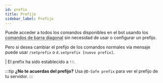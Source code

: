```yaml
---
id: prefix
title: Prefijo
sidebar_label: Prefijo
---
```


Puede acceder a todos los comandos disponibles en el bot usando los <abbr title="Comandos especiales que empiezan por /">comandos de barra diagonal</abbr> sin necesidad de usar o configurar un prefijo.

Pero si desea cambiar el prefijo de los comandos normales vía mensaje puede usar `/setprefix` o `d.setprefix [nuevo prefix]`.

<DiscordMessages>
  <discord-message profile="bot">
    <discord-command slot="reply" profile="user" command="/setprefix">
    </discord-command>
    <discord-custom-emoji name="checknew"></discord-custom-emoji> | El prefix ha sido establecido a <code>!!</code>.
  </discord-message>
</DiscordMessages>

<br/>

:::tip
**¿No te acuerdas del prefijo?**
Usa ``@D-Safe prefix`` para ver el prefijo de tu servidor.
:::
